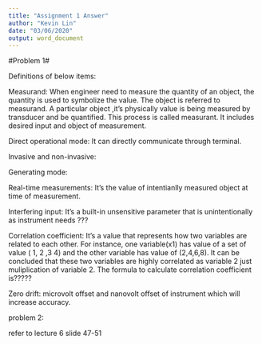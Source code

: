 ```yaml
---
title: "Assignment 1 Answer"
author: "Kevin Lin"
date: "03/06/2020"
output: word_document
---
```



#Problem 1#

Definitions of below items:

Measurand: When engineer need to measure the quantity of an object, the quantity is used to symbolize the value. 
The object is referred to measurand. A particular object ,it's physically value is being measured by transducer and 
be quantified. This process is called measurant. It includes desired input and object of measurement. 


Direct operational mode: It can directly communicate through terminal.


Invasive and non-invasive: 


Generating mode:
	

Real-time measurements: It's the value of intentianlly measured object at time of measurement. 


Interfering input: It's a built-in unsensitive parameter that is unintentionally as instrument needs ???


Correlation coefficient: It's a value that represents how two variables are related to each other. For instance, one variable(x1) has
value of a set of value ( 1, 2 ,3 4) and the other variable has value of (2,4,6,8). It can be concluded that these two variables are 
highly correlated as variable 2 just muliplication of variable 2. The formula to calculate correlation coefficient is????? 

Zero drift: microvolt offset and nanovolt offset of instrument which will increase accuracy.


problem 2:

refer to lecture 6 slide 47-51

